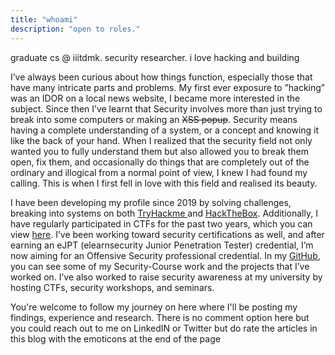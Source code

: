 ```yaml
---
title: "whoami"
description: "open to roles."
---
```


graduate cs @ iiitdmk. security researcher. i love hacking and building

<Card title="New Card" icon="sparkles">
  
</Card>

I’ve always been curious about how things function, especially those that have many intricate parts and problems. My first ever exposure to ”hacking” was an IDOR on a local news website, I became more interested in the subject. Since then I’ve learnt that Security involves more than just trying to break into some computers or making an ~~XSS popup~~. Security means having a complete understanding of a system, or a concept and knowing it like the back of your hand. When I realized that the security field not only wanted you to fully understand them but also allowed you to break them open, fix them, and occasionally do things that are completely out of the ordinary and illogical from a normal point of view, I knew I had found my calling. This is when I first fell in love with this field and realised its beauty.

I have been developing my profile since 2019 by solving challenges, breaking into systems on both [TryHackme ](https://tryhackme.com/p/Kaiser784)and [HackTheBox](https://app.hackthebox.com/profile/464734). Additionally, I have regularly participated in CTFs for the past two years, which you can view [here](https://ctftime.org/user/108221). I’ve been working toward security certifications as well, and after earning an eJPT (elearnsecurity Junior Penetration Tester) credential, I’m now aiming for an Offensive Security professional credential. In my [GitHub](https://github.com/Kaiser784), you can see some of my Security-Course work and the projects that I’ve worked on. I’ve also worked to raise security awareness at my university by hosting CTFs, security workshops, and seminars.

You're welcome to follow my journey on here where I'll be posting my findings, experience and research. There is no comment option here but you could reach out to me on LinkedIN or Twitter but do rate the articles in this blog with the emoticons at the end of the page